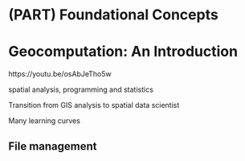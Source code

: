 # (PART) Foundational Concepts {-}

# Geocomputation: An Introduction

https://youtu.be/osAbJeTho5w

spatial analysis, programming and statistics

Transition from GIS analysis to spatial data scientist

Many learning curves 

## File management

